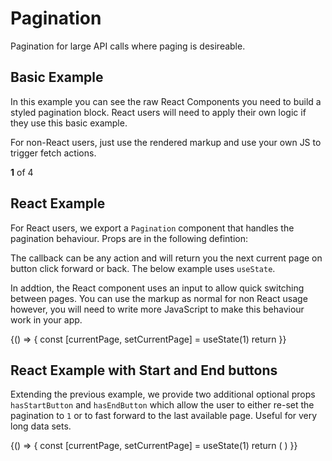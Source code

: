 
<Meta title="Pagination" />

# Pagination

Pagination for large API calls where paging is desireable.

## Basic Example

In this example you can see the raw React Components you need to build a styled pagination block. React users will need to apply their own logic if they use this basic example.

For non-React users, just use the rendered markup and use your own JS to trigger fetch actions.

<Canvas>
  <Story name="Basic Example">
    <PaginationWrap>
      <PaginationText>
        <strong>1</strong> of 4
      </PaginationText>
      <PaginationButton>
        <Icon icon="chevronLeft" />
      </PaginationButton>
      <PaginationButton>
        <Icon icon="chevronRight" className={elPaginationPrimary} />
      </PaginationButton>
    </PaginationWrap>
  </Story>
</Canvas>

<RenderHtmlMarkup component="Pagination" story="Basic Example" />

## React Example

For React users, we export a `Pagination` component that handles the pagination behaviour. Props are in the following defintion:

<ArgsTable of={Pagination} />

The callback can be any action and will return you the next current page on button click forward or back. The below example uses `useState`.

In addtion, the React component uses an input to allow quick switching between pages. You can use the markup as normal for non React usage however, you will need to write more JavaScript to make this behaviour work in your app.

<Canvas>
  <Story name="React Example">
    {() => {
      const [currentPage, setCurrentPage] = useState(1)
      return <Pagination callback={setCurrentPage} currentPage={currentPage} numberPages={4} />
    }}
  </Story>
</Canvas>

<RenderHtmlMarkup component="Pagination" story="React Example" />

## React Example with Start and End buttons

Extending the previous example, we provide two additional optional props `hasStartButton` and `hasEndButton` which allow the user to either re-set the pagination to `1` or to fast forward to the last available page. Useful for very long data sets.

<Canvas>
  <Story name="React Example With Start End Buttons">
    {() => {
      const [currentPage, setCurrentPage] = useState(1)
      return (
        <Pagination callback={setCurrentPage} currentPage={currentPage} hasStartButton hasEndButton numberPages={4} />
      )
    }}
  </Story>
</Canvas>

<RenderHtmlMarkup component="Pagination" story="React Example With Start End Buttons" />
